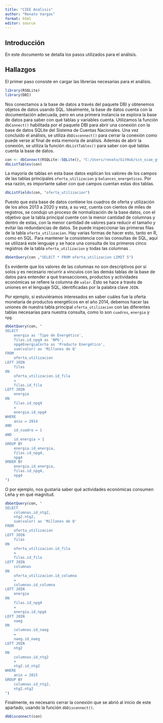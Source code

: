 ```yaml
---
title: "CIEE Análisis"
author: "Renato Vargas"
format: html
editor: source
---
```


## Introducción

En este documento se detalla los pasos utilizados para el análisis.

## Hallazgos

El primer paso consiste en cargar las librerías necesarias para el análisis.

```r
library(RSQLite)
library(DBI)
```

Nos conectamos a la base de datos a través del paquete DBI y obtenemos objetos de datos usando SQL. Idealmente, la base de datos cuenta con la documentación adecuada, pero en una primera instancia se explora la base de datos para saber con qué tablas y variables cuenta. Utilizamos la función `dbConnect()` habilitada por el paquete DBI para abrir una conexión con la base de datos SQLite del Sistema de Cuentas Nacionales. Una vez concluido el análisis, se utiliza `dbDisconnect()` para cerrar la conexión como puede verse al final de esta memoria de análisis. Además de abrir la conexión, se utiliza la función `dbListTables()` para saber con qué tablas cuenta la base de datos.

```r
con <- dbConnect(RSQLite::SQLite(), "C:/Users/renato/GitHub/scn_scae_gt/datos/scn.db")
dbListTables(con)
```

La mayoría de tablas en esta base datos explican los valores de los campos de las tablas principales `oferta_utilizacion` y `balances_energeticos`. Por esa razón, es importante saber con qué campos cuentan estas dos tablas.

```r
dbListFields(con, "oferta_utilizacion")
```

Puesto que esta base de datos contiene los cuadros de oferta y utilización de los años 2013 a 2020 y esta, a su vez, cuenta con cientos de miles de registros, se condujo un proceso de normalización de la base datos, con el objetivo que la tabla principal cuente con la menor cantidad de columnas y dentro de estas, con la menor cantidad de valores para reducir el tamaño y evitar las redundancias de datos. Se puede inspeccionar las primeras filas de la tabla `oferta_utilizacion`. Hay varias formas de hacer esto, tanto en R, como en SQL. Para mantener la consistencia con las consultas de SQL, aquí se utilizará este lenguaje y se hace una consulta de los primeros cinco registros de la tabla `oferta_utilizacion` y todas las columnas .

```r
dbGetQuery(con ,"SELECT * FROM oferta_utilizacion LIMIT 5")
```
Es evidente que los valores de las columnas no son descriptivos por si solos y es necesario recurrir a vinculos con las demás tablas de la base de datos para entender a qué transacciones, productos y actividades económicas se refiere la columna de `valor`. Esto se hace a través de uniones en el lenguaje SQL, identificadas por la palabra clave `JOIN`.

Por ejemplo, si estuviéramos interesados en saber cuáles fue la oferta monetaria de productos energéticos en el año 2014, debemos hacer las uniones de nuestra tabla principal `oferta_utilizacion` con las diferentes tablas necesarias para nuestra consulta, como lo son `cuadros`, `energia` y `npg`. 

```r
dbGetQuery(con, "
SELECT
    energia as 'Tipo de Energético',
    filas.id_npg4 as 'NPG',
    npg4EnergiaCorto as 'Producto Energético',
    sum(valor) as 'Millones de Q'
FROM 
    oferta_utilizacion
LEFT JOIN
    filas
ON
    oferta_utilizacion.id_fila
    =
    filas.id_fila
LEFT JOIN
    energia
ON
    filas.id_npg4 
    =
    energia.id_npg4
WHERE
    anio = 2014
AND
    id_cuadro = 1
AND
    id_energia > 1
GROUP BY 
    energia.id_energia,
    filas.id_npg4,
    npg4
ORDER BY
    energia.id_energia,
    filas.id_npg4,
    npg4
")


```
O por ejemplo, nos gustaría saber qué actividades económicas consumen Leña y en qué magnitud.

```r
dbGetQuery(con, "
SELECT
    columnas.id_ntg2,
    ntg2.ntg2,
    sum(valor) as 'Millones de Q'
FROM 
    oferta_utilizacion
LEFT JOIN
    filas
ON
    oferta_utilizacion.id_fila
    =
    filas.id_fila
LEFT JOIN
    columnas
ON
    oferta_utilizacion.id_columna
    =
    columnas.id_columna
LEFT JOIN
    energia
ON
    filas.id_npg4
    =
    energia.id_npg4
LEFT JOIN
    naeg
ON
    columnas.id_naeg
    =
    naeg.id_naeg
LEFT JOIN
    ntg2
ON
    columnas.id_ntg2
    =
    ntg2.id_ntg2
WHERE
    anio = 2015
GROUP BY 
    columnas.id_ntg2,
    ntg2.ntg2
")

```



Finalmente, es necesario cerrar la conexión que se abrió al inicio de este apartado, usando la función `dbDisconnect()`.

```r
dbDisconnect(con)
```
